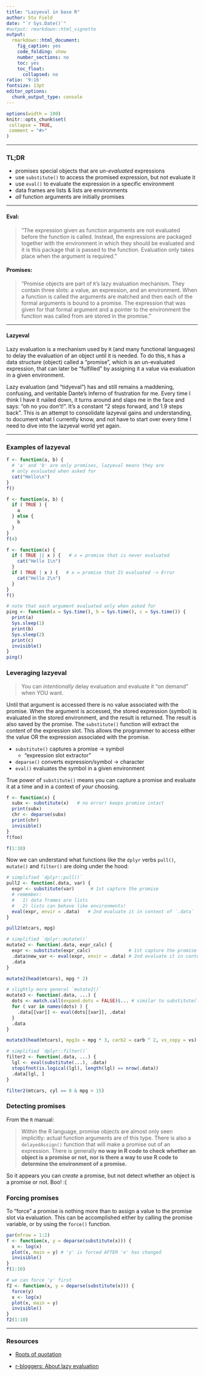 ```yaml
---
title: "Lazyeval in base R"
author: Stu Field
date: "`r Sys.Date()`"
#output: rmarkdown::html_vignette
output:
  rmarkdown::html_document:
    fig_caption: yes
    code_folding: show
    number_sections: no
    toc: yes
    toc_float:
      collapsed: no
ratio: '9:16'
fontsize: 13pt
editor_options: 
  chunk_output_type: console
---
```


```r
options(width = 100)
knitr::opts_chunk$set(
 collapse = TRUE,
 comment = "#>"
)
```

-------

### TL;DR

* promises special objects that are *un-evaluated* expressions
* use `substitute()` to access the promised expression, but not evaluate it
* use `eval()` to evaluate the expression in a specific environment
* data frames are lists & lists are environments
* *all* function arguments are initially promises


---------


#### Eval:

> "The expression given as function arguments are not evaluated
> before the function is called. Instead, the expressions are packaged
> together with the environment in which they should be evaluated and
> it is this package that is passed to the function.
> Evaluation only takes place when the argument is required."

#### Promises:

> "Promise objects are part of `R`’s lazy evaluation mechanism.
> They contain three slots: a value, an expression, and an environment.
> When a function is called the arguments are matched and then each of the
> formal arguments is bound to a promise. The expression that was given 
> for that formal argument and a pointer to the environment the function
> was called from are stored in the promise."



--------

#### Lazyeval

Lazy evaluation is a mechanism used by `R` (and many functional languages)
to delay the evaluation of an object until it is needed. To do this, `R`
has a data structure (object) called a "promise", which is an un-evaluated
expression, that can later be "fulfilled" by assigning it a value via
evaluation in a given environment.

Lazy evaluation (and "tidyeval") has and still remains a maddening, confusing,
and veritable Dante's Inferno of frustration for me. Every time I think
I have it nailed down, it turns around and slaps me in the face and says:
"oh no you don't!". It's a constant "2 steps forward, and 1.9 steps back".
This is an attempt to consolidate lazyeval gains and understanding, to
document what I currently know, and not have to start over every time
I need to dive into the lazyeval world yet again.


-------

### Examples of lazyeval

```r
f <- function(a, b) {
  # 'a' and 'b' are only promises, lazyeval means they are
  # only evaluated when asked for
  cat("Hello\n")
}
f()
```


```r
f <- function(a, b) {
  if ( TRUE ) {
    a
  } else {
    b
  }
}
f(4)
```

```r
f <- function(x) {
  if ( TRUE || x ) {   # x = promise that is never evaluated
    cat("Hello 1\n")
  }
  if ( TRUE | x ) {   # x = promise that IS evaluated -> Error
    cat("Hello 2\n")
  }
}
f()
```

```r
# note that each argument evaluated only when asked for
ping <- function(a = Sys.time(), b = Sys.time(), c = Sys.time()) {
  print(a)
  Sys.sleep(1)
  print(b)
  Sys.sleep(2)
  print(c)
  invisible()
}
ping()
```


### Leveraging lazyeval

> You can *intentionally* delay evaluation and 
  evaluate it "on demand" when YOU want.

Until that argument is accessed there is no value associated with
the promise. When the argument is accessed, the stored expression (symbol)
is evaluated in the stored environment, and the result is returned.
The result is also saved by the promise. The `substitute()` function will
extract the content of the expression slot. This allows the programmer to
access either the value OR the expression associated with the promise.

* `substitute()` captures a promise -> symbol
  - "expression slot extractor"
* `deparse()` converts expression/symbol -> character
* `eval()` evaluates the symbol in a given environment

True power of `substitute()` means you can capture a promise and evaluate
it at a time and in a context of *your* choosing.

```r
f <- function(x) {
  subx <- substitute(x)   # no error! keeps promise intact
  print(subx)
  chr <- deparse(subx)
  print(chr)
  invisible()
}
f(foo)

f(1:10)
```


Now we can understand what functions like the `dplyr` verbs `pull()`,
`mutate()` and `filter()` are doing under the hood:


```r
# simplified `dplyr::pull()`
pull2 <- function(.data, var) {
  expr <- substitute(var)      # 1st capture the promise
  # remember:
  #   1) data frames are lists
  #   2) lists can behave like environments!
  eval(expr, envir = .data)   # 2nd evaluate it in context of `.data`
}

pull2(mtcars, mpg)
```

```r
# simplified `dplyr::mutate()`
mutate2 <- function(.data, expr_calc) {
  expr <- substitute(expr_calc)              # 1st capture the promise
  .data$new_var <- eval(expr, envir = .data) # 2nd evaluate it in context of `.data`
  .data
}

mutate2(head(mtcars), mpg * 2)
```

```r
# slightly more general `mutate2()`
mutate3 <- function(.data, ...) {
  dots <- match.call(expand.dots = FALSE)$... # similar to substitute(list(...))
  for ( var in names(dots) ) {
    .data[[var]] <- eval(dots[[var]], .data)
  }
  .data
}

mutate3(head(mtcars), mpg3x = mpg * 3, carb2 = carb ^ 2, vs_copy = vs)
```

```r
# simplified `dplyr::filter()`
filter2 <- function(.data, ...) {
  lgl <- eval(substitute(...), .data)
  stopifnot(is.logical(lgl), length(lgl) == nrow(.data))
  .data[lgl, ]
}

filter2(mtcars, cyl == 8 & mpg > 15)
```



### Detecting promises

From the `R` manual:

> Within the R language, promise objects are almost only seen implicitly:
> actual function arguments are of this type. There is also a 
> `delayedAssign()` function that will make a promise out of an expression.
> There is generally
> **no way in R code to check whether an object is a promise or not,**
> **nor is there a way to use R code to determine the environment of a promise.**


So it appears you can *create* a promise, but not detect whether an object
is a promise or not. Boo! :(

### Forcing promises

To "force" a promise is nothing more than to assign a value to the promise
slot via evaluation. This can be accomplished either by calling the
promise variable, or by using the `force()` function.


```r
par(mfrow = 1:2)
f <- function(x, y = deparse(substitute(x))) {
  x <- log(x)
  plot(x, main = y) # 'y' is forced AFTER 'x' has changed
  invisible()
}
f(1:10)

# we can force 'y' first
f2 <- function(x, y = deparse(substitute(x))) {
  force(y)
  x <- log(x)
  plot(x, main = y)
  invisible()
}
f2(1:10)
```

-------

### Resources

* [Roots of quotation](https://milesmcbain.xyz/posts/the-roots-of-quotation/)

* [r-bloggers: About lazy evaluation](https://www.r-bloggers.com/2018/07/about-lazy-evaluation/)
